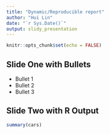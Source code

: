 ```yaml
---
title: "Dynamic/Reproducible report"
author: "Hui Lin"
date: "`r Sys.Date()`"
output: slidy_presentation
---
```



```r
knitr::opts_chunk$set(echo = FALSE)
```

## Slide One with Bullets 

- Bullet 1
- Bullet 2
- Bullet 3

## Slide Two with R Output

```r
summary(cars)
```